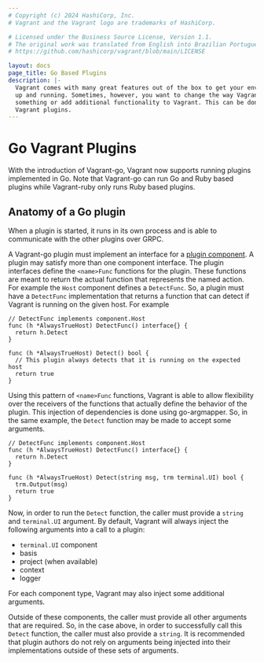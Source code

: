 ```yaml
---
# Copyright (c) 2024 HashiCorp, Inc.
# Vagrant and the Vagrant logo are trademarks of HashiCorp.

# Licensed under the Business Source License, Version 1.1.
# The original work was translated from English into Brazilian Portuguese.
# https://github.com/hashicorp/vagrant/blob/main/LICENSE

layout: docs
page_title: Go Based Plugins
description: |-
  Vagrant comes with many great features out of the box to get your environments
  up and running. Sometimes, however, you want to change the way Vagrant does
  something or add additional functionality to Vagrant. This can be done via
  Vagrant plugins.
---
```


# Go Vagrant Plugins

With the introduction of Vagrant-go, Vagrant now supports running plugins
implemented in Go. Note that Vagrant-go can run Go and Ruby based plugins
while Vagrant-ruby only runs Ruby based plugins.

## Anatomy of a Go plugin

When a plugin is started, it runs in its own process and is able to communicate
with the other plugins over GRPC.

A Vagrant-go plugin must implement an interface for a [plugin component](https://github.com/hashicorp/vagrant-plugin-sdk/blob/main/component/component.go).
A plugin may satisfy more than one component interface. The plugin interfaces
define the `<name>Func` functions for the plugin. These functions are meant to
return the actual function that represents the named action. For example the
`Host` component defines a `DetectFunc`. So, a plugin must have a `DetectFunc`
implementation that returns a function that can detect if Vagrant is running
on the given host. For example

```
// DetectFunc implements component.Host
func (h *AlwaysTrueHost) DetectFunc() interface{} {
  return h.Detect
}

func (h *AlwaysTrueHost) Detect() bool {
  // This plugin always detects that it is running on the expected host
  return true
}
```

Using this pattern of `<name>Func` functions, Vagrant is able to allow flexibility
over the receivers of the functions that actually define the behavior of the plugin.
This injection of dependencies is done using go-argmapper. So, in the same example,
the `Detect` function may be made to accept some arguments.

```
// DetectFunc implements component.Host
func (h *AlwaysTrueHost) DetectFunc() interface{} {
  return h.Detect
}

func (h *AlwaysTrueHost) Detect(string msg, trm terminal.UI) bool {
  trm.Output(msg)
  return true
}
```

Now, in order to run the `Detect` function, the caller must provide a `string` and
`terminal.UI` argument. By default, Vagrant will always inject the following arguments
into a call to a plugin:

- `terminal.UI` component
- basis
- project (when available)
- context
- logger

For each component type, Vagrant may also inject some additional arguments.

Outside of these components, the caller must provide all other arguments that are required.
So, in the case above, in order to successfully call this `Detect` function, the caller must
also provide a `string`. It is recommended that plugin authors do not rely on arguments being
injected into their implementations outside of these sets of arguments.

